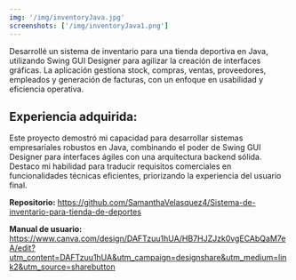 ```yaml
---
img: '/img/inventoryJava.jpg'
screenshots: ['/img/inventoryJava1.png']
---
```

Desarrollé un sistema de inventario para una tienda deportiva en Java, utilizando Swing GUI Designer para agilizar la creación de 
interfaces gráficas. La aplicación gestiona stock, compras, ventas, proveedores, empleados y generación de facturas, con un enfoque 
en usabilidad y eficiencia operativa. 


## Experiencia adquirida: 

Este proyecto demostró mi capacidad para desarrollar sistemas empresariales robustos en Java, combinando el poder de Swing GUI Designer 
para interfaces ágiles con una arquitectura backend sólida. Destaco mi habilidad para traducir requisitos comerciales en funcionalidades 
técnicas eficientes, priorizando la experiencia del usuario final. 


**Repositorio:** <a href="https://github.com/SamanthaVelasquez4/Sistema-de-inventario-para-tienda-de-deportes ">https://github.com/SamanthaVelasquez4/Sistema-de-inventario-para-tienda-de-deportes </a> 

**Manual de usuario:** <a href="https://www.canva.com/design/DAFTzuu1hUA/HB7HJZJzk0vgECAbQaM7eA/edit?utm_content=DAFTzuu1hUA&utm_campaign=designshare&utm_medium=link2&utm_source=sharebutton">https://www.canva.com/design/DAFTzuu1hUA/HB7HJZJzk0vgECAbQaM7eA/edit?utm_content=DAFTzuu1hUA&utm_campaign=designshare&utm_medium=link2&utm_source=sharebutton</a> 